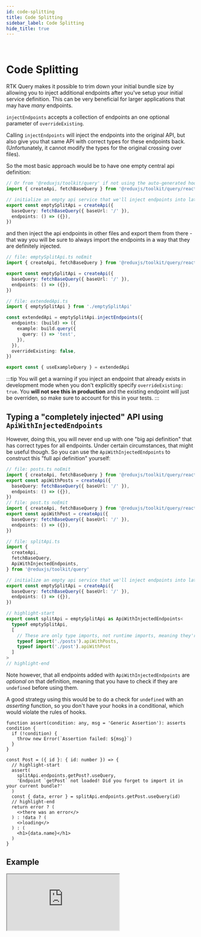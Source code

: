 ```yaml
---
id: code-splitting
title: Code Splitting
sidebar_label: Code Splitting
hide_title: true
---
```


&nbsp;

# Code Splitting

RTK Query makes it possible to trim down your initial bundle size by allowing you to inject additional endpoints after you've setup your initial service definition. This can be very beneficial for larger applications that may have _many_ endpoints.

`injectEndpoints` accepts a collection of endpoints an one optional parameter of `overrideExisting`.

Calling `injectEndpoints` will inject the endpoints into the original API, but also give you that same API with correct types for these endpoints back. (Unfortunately, it cannot modify the types for the original crossing over files).

So the most basic approach would be to have one empty central api definition:

```ts title="Basic setup"
// Or from '@reduxjs/toolkit/query' if not using the auto-generated hooks
import { createApi, fetchBaseQuery } from '@reduxjs/toolkit/query/react'

// initialize an empty api service that we'll inject endpoints into later as needed
export const emptySplitApi = createApi({
  baseQuery: fetchBaseQuery({ baseUrl: '/' }),
  endpoints: () => ({}),
})
```

and then inject the api endpoints in other files and export them from there - that way you will be sure to always import the endpoints in a way that they are definitely injected.

```ts title="Injecting & exporting additional endpoints"
// file: emptySplitApi.ts noEmit
import { createApi, fetchBaseQuery } from '@reduxjs/toolkit/query/react'

export const emptySplitApi = createApi({
  baseQuery: fetchBaseQuery({ baseUrl: '/' }),
  endpoints: () => ({}),
})

// file: extendedApi.ts
import { emptySplitApi } from './emptySplitApi'

const extendedApi = emptySplitApi.injectEndpoints({
  endpoints: (build) => ({
    example: build.query({
      query: () => 'test',
    }),
  }),
  overrideExisting: false,
})

export const { useExampleQuery } = extendedApi
```

:::tip
You will get a warning if you inject an endpoint that already exists in development mode when you don't explicitly specify `overrideExisting: true`. You **will not see this in production** and the existing endpoint will just be overriden, so make sure to account for this in your tests.
:::

## Typing a "completely injected" API using `ApiWithInjectedEndpoints`

However, doing this, you will never end up with one "big api definition" that has correct types for all endpoints. Under certain circumstances, that might be useful though. So you can use the `ApiWithInjectedEndpoints` to construct this "full api definition" yourself:

```ts title="Declaring an API using ApiWithInjectedEndpoints"
// file: posts.ts noEmit
import { createApi, fetchBaseQuery } from '@reduxjs/toolkit/query/react'
export const apiWithPosts = createApi({
  baseQuery: fetchBaseQuery({ baseUrl: '/' }),
  endpoints: () => ({}),
})
// file: post.ts noEmit
import { createApi, fetchBaseQuery } from '@reduxjs/toolkit/query/react'
export const apiWithPost = createApi({
  baseQuery: fetchBaseQuery({ baseUrl: '/' }),
  endpoints: () => ({}),
})

// file: splitApi.ts
import {
  createApi,
  fetchBaseQuery,
  ApiWithInjectedEndpoints,
} from '@reduxjs/toolkit/query'

// initialize an empty api service that we'll inject endpoints into later as needed
export const emptySplitApi = createApi({
  baseQuery: fetchBaseQuery({ baseUrl: '/' }),
  endpoints: () => ({}),
})

// highlight-start
export const splitApi = emptySplitApi as ApiWithInjectedEndpoints<
  typeof emptySplitApi,
  [
    // These are only type imports, not runtime imports, meaning they're not included in the initial bundle
    typeof import('./posts').apiWithPosts,
    typeof import('./post').apiWithPost
  ]
>
// highlight-end
```

Note however, that all endpoints added with `ApiWithInjectedEndpoints` are _optional_ on that definition, meaning that you have to check if they are `undefined` before using them.

A good strategy using this would be to do a check for `undefined` with an _asserting_ function, so you don't have your hooks in a conditional, which would violate the rules of hooks.

```tsx title="Using a type assertion"
function assert(condition: any, msg = 'Generic Assertion'): asserts condition {
  if (!condition) {
    throw new Error(`Assertion failed: ${msg}`)
  }
}

const Post = ({ id }: { id: number }) => {
  // highlight-start
  assert(
    splitApi.endpoints.getPost?.useQuery,
    'Endpoint `getPost` not loaded! Did you forget to import it in your current bundle?'
  )
  const { data, error } = splitApi.endpoints.getPost.useQuery(id)
  // highlight-end
  return error ? (
    <>there was an error</>
  ) : !data ? (
    <>loading</>
  ) : (
    <h1>{data.name}</h1>
  )
}
```

## Example

<iframe
  src="https://codesandbox.io/embed/concepts-code-splitting-9cll0?fontsize=12&hidenavigation=1&theme=dark&module=%2Fsrc%2Ffeatures%2Fposts%2FPostsManager.tsx"
  style={{
    width: '100%',
    height: '600px',
    border: 0,
    borderRadius: '4px',
    overflow: 'hidden',
  }}
  title="Concepts Code Splitting"
  allow="geolocation; microphone; camera; midi; vr; accelerometer; gyroscope; payment; ambient-light-sensor; encrypted-media; usb"
  sandbox="allow-modals allow-forms allow-popups allow-scripts allow-same-origin"
></iframe>
